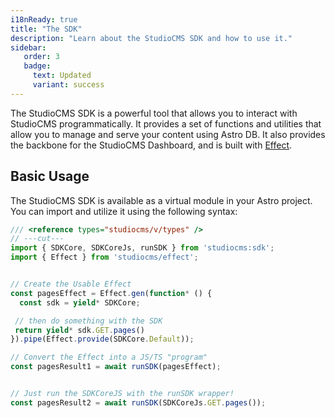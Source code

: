 ```yaml
---
i18nReady: true
title: "The SDK"
description: "Learn about the StudioCMS SDK and how to use it."
sidebar:
   order: 3
   badge:
     text: Updated
     variant: success
---
```



The StudioCMS SDK is a powerful tool that allows you to interact with StudioCMS programmatically. It provides a set of functions and utilities that allow you to manage and serve your content using Astro DB. It also provides the backbone for the StudioCMS Dashboard, and is built with [Effect](https://effect.website).

## Basic Usage

The StudioCMS SDK is available as a virtual module in your Astro project. You can import and utilize it using the following syntax:

```ts twoslash {"Working with StudioCMS SDK and Effect":4} {"Working with StudioCMS SDK without Effect":16}
/// <reference types="studiocms/v/types" />
// ---cut---
import { SDKCore, SDKCoreJs, runSDK } from 'studiocms:sdk';
import { Effect } from 'studiocms/effect';


// Create the Usable Effect
const pagesEffect = Effect.gen(function* () {
  const sdk = yield* SDKCore;

 // then do something with the SDK
 return yield* sdk.GET.pages()
}).pipe(Effect.provide(SDKCore.Default));

// Convert the Effect into a JS/TS "program"
const pagesResult1 = await runSDK(pagesEffect);


// Just run the SDKCoreJS with the runSDK wrapper!
const pagesResult2 = await runSDK(SDKCoreJs.GET.pages());
```
